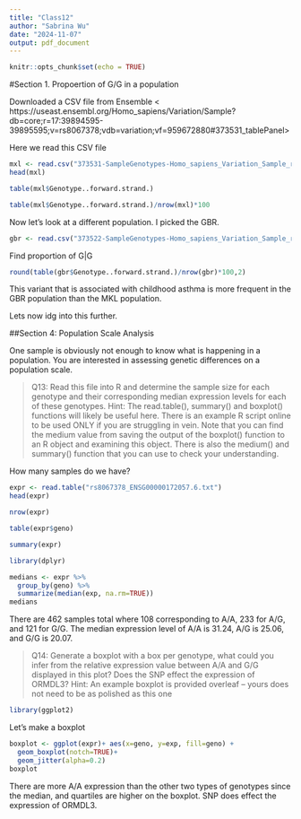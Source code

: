 ```yaml
---
title: "Class12"
author: "Sabrina Wu"
date: "2024-11-07"
output: pdf_document
---
```


```r
knitr::opts_chunk$set(echo = TRUE)
```

#Section 1. Propoertion of G/G in a population

Downloaded a CSV file from Ensemble < https://useast.ensembl.org/Homo_sapiens/Variation/Sample?db=core;r=17:39894595-39895595;v=rs8067378;vdb=variation;vf=959672880#373531_tablePanel>

Here we read this CSV file

```r
mxl <- read.csv("373531-SampleGenotypes-Homo_sapiens_Variation_Sample_rs8067378.csv")
head(mxl)
```
```r
table(mxl$Genotype..forward.strand.)
```
```r
table(mxl$Genotype..forward.strand.)/nrow(mxl)*100
```
Now let's look at a different population. I picked the GBR.

```r
gbr <- read.csv("373522-SampleGenotypes-Homo_sapiens_Variation_Sample_rs8067378.csv")
```
Find proportion of G|G

```r
round(table(gbr$Genotype..forward.strand.)/nrow(gbr)*100,2)
```
This variant that is associated with childhood asthma is more frequent in the GBR population than the MKL population.

Lets now idg into this further. 

##Section 4: Population Scale Analysis

One sample is obviously not enough to know what is happening in a population. You are 
interested in assessing genetic differences on a population scale. 


>Q13: Read this file into R and determine the sample size for each genotype and their corresponding median expression levels for each of these genotypes. Hint: The read.table(), summary() and boxplot() functions will likely be useful here. There is an example R script online to be used ONLY if you are struggling in vein. Note that you can find the medium value from saving the output of the boxplot() function to an R object and examining this object. There is also the medium() and summary() function that you can use to check your 
understanding.


How many samples do we have?
```r
expr <- read.table("rs8067378_ENSG00000172057.6.txt")
head(expr)
```

```r
nrow(expr)
```
```r
table(expr$geno)
```
```r
summary(expr)
```
```r
library(dplyr)

medians <- expr %>%
  group_by(geno) %>%
  summarize(median(exp, na.rm=TRUE))
medians
```

There are 462 samples total where 108 corresponding to A/A, 233 for A/G, and 121 for G/G. The median expression level of A/A is 31.24, A/G is 25.06, and G/G is 20.07. 



>Q14: Generate a boxplot with a box per genotype, what could you infer from the relative expression value between A/A and G/G displayed in this plot? Does the SNP effect the expression of ORMDL3? Hint: An example boxplot is provided overleaf – yours does not need to be as polished as this one

```r
library(ggplot2)
```

Let's make a boxplot

```r
boxplot <- ggplot(expr)+ aes(x=geno, y=exp, fill=geno) +
  geom_boxplot(notch=TRUE)+
  geom_jitter(alpha=0.2)
boxplot
```
There are more A/A expression than the other two types of genotypes since the median, and quartiles are higher on the boxplot. SNP does effect the expression of ORMDL3. 







